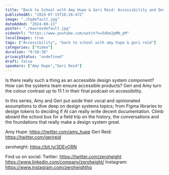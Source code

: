 ```yaml
---
title: "Back to School with Amy Hupe & Geri Reid: Accessibility and Design Systems"
publishedAt: "2024-07-15T16:26:47Z"
image: "./hqdefault.jpg"
dateAdded: "2024-08-13"
poster: "./maxresdefault.jpg"
videoUrl: "https://www.youtube.com/watch?v=5dbe2pMH_pM"
localImages: true
tags: ["Accessibility", "back to school with amy hupe & geri reid"]
categories: ["Video"]
duration: "0:58:38"
privacyStatus: "undefined"
draft: false
speakers: ["Amy Hupe","Geri Reid"]
---
```

Is there really such a thing as an accessible design system component? How can the systems team ensure accessible products? Geri and Amy turn the colour contrast up to 11:1 in their final podcast on accessibility.

In this series, Amy and Geri put aside their vocal and opinionated assumptions to dive deep on design systems topics; from Figma libraries to design tokens to deciding if AI can really write decent documentation. Climb aboard the school bus for a field trip on the history, the conversations and the foundations that really make a design system great.

Amy Hupe: https://twitter.com/amy_hupe
Geri Reid: https://twitter.com/gerireid

zeroheight: https://bit.ly/3DEvORN

Find us on social:
Twitter: https://twitter.com/zeroheight
https://www.linkedin.com/company/zeroheight/
Instagram: https://www.instagram.com/zeroheighthq
